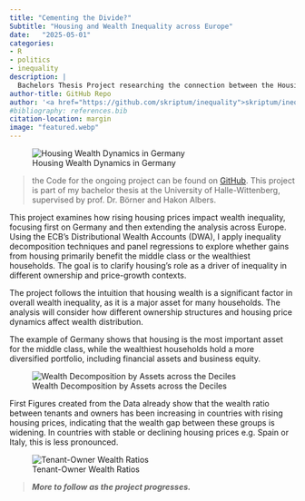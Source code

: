 ```yaml
---
title: "Cementing the Divide?"
Subtitle: "Housing and Wealth Inequality across Europe"
date:   "2025-05-01"
categories: 
- R
- politics
- inequality
description: |
  Bachelors Thesis Project researching the connection between the Housing Price Increases and the Effect on Wealth Inequality
author-title: GitHub Repo
author: '<a href="https://github.com/skriptum/inequality">skriptum/inequality</a>'
#bibliography: references.bib
citation-location: margin
image: "featured.webp"
---
```


![Housing Wealth Dynamics in Germany](./housing_wealth_absolute.png)

> the Code for the ongoing project can be found on [GitHub](https://github.com/skriptum/inequality). This project is part of my bachelor thesis at the University of Halle-Wittenberg, supervised by prof. Dr. Börner and Hakon Albers.

This project examines how rising housing prices impact wealth inequality, focusing first on Germany and then extending the analysis across Europe. Using the ECB’s Distributional Wealth Accounts (DWA), I apply inequality decomposition techniques and panel regressions to explore whether gains from housing primarily benefit the middle class or the wealthiest households. The goal is to clarify housing’s role as a driver of inequality in different ownership and price-growth contexts.

The project follows the intuition that housing wealth is a significant factor in overall wealth inequality, as it is a major asset for many households. The analysis will consider how different ownership structures and housing price dynamics affect wealth distribution.

The example of Germany shows that housing is the most important asset for the middle class, while the wealthiest households hold a more diversified portfolio, including financial assets and business equity.

![Wealth Decomposition by Assets across the Deciles](./asset_composition_deciles.png)

First Figures created from the Data already show that the wealth ratio between tenants and owners has been increasing in countries with rising housing prices, indicating that the wealth gap between these groups is widening. In countries with stable or declining housing prices e.g. Spain or Italy, this is less pronounced.

![Tenant-Owner Wealth Ratios](./tenant_owner_wealth_ratio.png)

> ***More to follow as the project progresses.***

